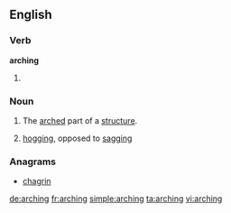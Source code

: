 ==English==

===Verb===
'''arching'''

# {{present participle of|arch}}

===Noun===
{{en-noun}}

# The [[arched]] part of a [[structure]].
# {{nautical}} [[hogging]], opposed to [[sagging]]

{{Webster 1913}}

===Anagrams===
* [[chagrin#English|chagrin]]

[[de:arching]]
[[fr:arching]]
[[simple:arching]]
[[ta:arching]]
[[vi:arching]]